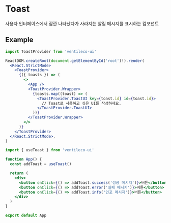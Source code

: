 
<Meta title="PROVIDERS/ToastProvider" />

# Toast

사용자 인터페이스에서 잠깐 나타났다가 사라지는 알림 메시지를 표시하는 컴포넌트

## Example

```jsx
import ToastProvider from 'ventileco-ui'

ReactDOM.createRoot(document.getElementById('root')!).render(
  <React.StrictMode>
    <ToastProvider>
      {({ toasts }) => (
        <>
          <App />
          <ToastProvider.Wrapper>
            {toasts.map((toast) => (
              <ToastProvider.ToastUI key={toast.id} id={toast.id}>
                // Toast로 사용하고 싶은 UI를 작성하세요.
              </ToastProvider.ToastUI>
            ))}
          </ToastProvider.Wrapper>
        </>
      )}
    </ToastProvider>
  </React.StrictMode>,
)
```

```jsx
import { useToast } from 'ventileco-ui'

function App() {
  const addToast = useToast()

  return (
    <div>
      <button onClick={() => addToast.success('성공 메시지')}>버튼</button>
      <button onClick={() => addToast.error('실패 메시지')}>버튼</button>
      <button onClick={() => addToast.info('인포 메시지')}>버튼</button>
    </div>
  )
}

export default App
```

